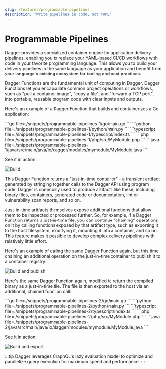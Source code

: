 ```yaml
---
slug: /features/programmable-pipelines
description: "Write pipelines in code, not YAML"
---
```


# Programmable Pipelines

Dagger provides a specialized container engine for application delivery pipelines, enabling you to replace your YAML-based CI/CD workflows with code in your favorite programming language. This allows you to build your delivery pipelines in the same language as your application and benefit from your language's existing ecosystem for tooling and best practices.

Dagger Functions are the fundamental unit of computing in Dagger. Dagger Functions let you encapsulate common project operations or workflows, such as "pull a container image", "copy a file", and "forward a TCP port", into portable, reusable program code with clear inputs and outputs.

Here's an example of a Dagger Function that builds and containerizes a Go application:

<Tabs groupId="language" queryString="sdk">
<TabItem value="go" label="Go">
```go file=./snippets/programmable-pipelines-1/go/main.go
```
</TabItem>
<TabItem value="Python">
```python file=./snippets/programmable-pipelines-1/python/main.py
```
</TabItem>
<TabItem value="TypeScript">
```typescript file=./snippets/programmable-pipelines-1/typescript/index.ts
```
</TabItem>
<TabItem value="PHP">
```php file=./snippets/programmable-pipelines-1/php/src/MyModule.php
```
</TabItem>
<TabItem value="Java">
```java file=./snippets/programmable-pipelines-1/java/src/main/java/io/dagger/modules/mymodule/MyModule.java
```
</TabItem>
</Tabs>

See it in action:

![Build](/img/current_docs/features/build.gif)

This Dagger Function returns a "just-in-time container" - a transient artifact generated by stringing together calls to the Dagger API using program code. Dagger is commonly used to produce artifacts like these, including binary files, containers, generated code or documentation, lint or vulnerability scan reports, and so on.

Just-in-time artifacts themselves expose additional functions that allow them to be inspected or processed further. So, for example, if a Dagger Function returns a just-in-time file, you can continue "chaining" operations on it by calling functions exposed by that artifact type, such as exporting it to the host filesystem, modifying it, mounting it into a container, and so on. This feature makes it possible to develop complex delivery pipelines with relatively little effort.

Here's an example of calling the same Dagger Function again, but this time chaining an additional operation on the just-in-time container to publish it to a container registry:

![Build and publish](/img/current_docs/features/build-publish.gif)

Here's the same Dagger Function again, modified to return the compiled binary as a just-in-time file. The file is then exported to the host via an additional, chained function call:

<Tabs groupId="language" queryString="sdk">
<TabItem value="go" label="Go">
```go file=./snippets/programmable-pipelines-2/go/main.go
```
</TabItem>
<TabItem value="Python">
```python file=./snippets/programmable-pipelines-2/python/main.py
```
</TabItem>
<TabItem value="TypeScript">
```typescript file=./snippets/programmable-pipelines-2/typescript/index.ts
```
</TabItem>
<TabItem value="PHP">
```php file=./snippets/programmable-pipelines-2/php/src/MyModule.php
```
</TabItem>
<TabItem value="Java">
```java file=./snippets/programmable-pipelines-2/java/src/main/java/io/dagger/modules/mymodule/MyModule.java
```
</TabItem>
</Tabs>

See it in action:

![Build and export](/img/current_docs/features/build-export.gif)

:::tip
Dagger leverages GraphQL's lazy evaluation model to optimize and parallelize query execution for maximum speed and performance.
:::
